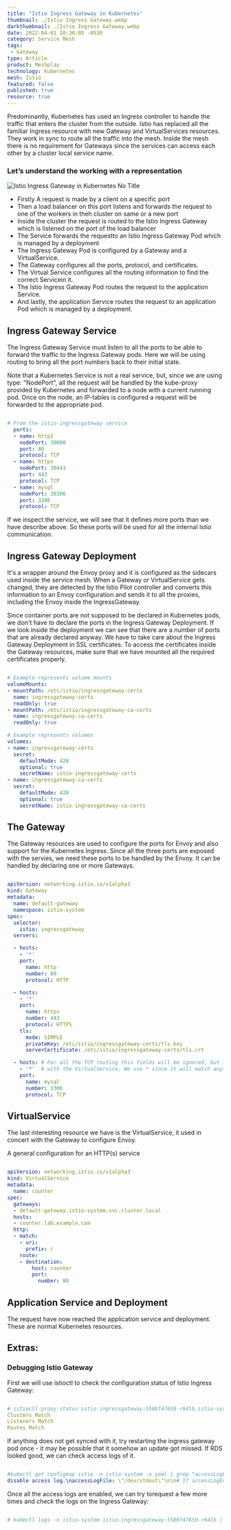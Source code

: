 ```yaml
---
title: "Istio Ingress Gateway in Kubernetes"
thumbnail: ./Istio Ingress Gateway.webp
darkthumbnail: ./Istio Ingress Gateway.webp
date: 2022-04-01 10:30:05 -0530
category: Service Mesh
tags:
 - Gateway
type: Article
product: Meshplay
technology: Kubernetes
mesh: Istio
featured: false
published: true
resource: true
---
```




<ResourcesWrapper>

<p>
    Predominantly, Kubernetes has used an Ingress controller to handle the traffic that enters the cluster from the outside. 
    Istio has replaced all the familiar Ingress resource with new Gateway and VirtualServices resources.
    They work in sync to route all the traffic into the mesh.
    Inside the mesh there is no requirement for Gateways since the services can access each other by a cluster local service name.
</p>
<h3>Let’s understand the working with a representation</h3>
<p>
    <img src={Rep} align="center" alt="Istio Ingress Gateway in Kubernetes No Title" />
</p>
<p>
<ul>
<li>Firstly A request is made by a client on a specific port</li>
<li>Then a load balancer on this port listens and forwards the request to one of the workers in theh cluster on same or a new port</li>
<li>Inside the cluster the request is routed to the Istio Ingress Gateway which is listened on the port of the load balancer</li>
<li>The Service forwards the requestto an Istio Ingress Gateway Pod which is managed by a deployment</li>
<li>The Ingress Gateway Pod is configured by a Gateway and a VirtualService.</li>
<li>The Gateway configures all the ports, protocol, and certificates.</li>
<li>The Virtual Service configures all the routing information to find the correct Servicein it.</li>
<li>The Istio Ingress Gateway Pod routes the request to the application Service.</li>
<li>And lastly, the application Service routes the request to an application Pod which is managed by a deployment.</li>
</ul>
</p>
<ul>
</ul>

<h2>
   Ingress Gateway Service
</h2>

<p>
    The Ingress Gateway Service must listen to all the ports to be able to forward the traffic to the Ingress Gateway pods. 
    Here we will be using routing to bring all the port numbers back to their initial state.
</p>

<p>
    Note that a Kubernetes Service is not a real service, but, since we are using type: 
    "NodePort", all the request will be handled by the kube-proxy provided by Kubernetes and forwarded to a node with a current running pod. 
    Once on the node, an IP-tables is configured a request will be forwarded to the appropriate pod.
</p>

```yaml

# From the istio-ingressgateway service
  ports:
  - name: http2
    nodePort: 30000
    port: 80
    protocol: TCP
  - name: https
    nodePort: 30443
    port: 443
    protocol: TCP
  - name: mysql
    nodePort: 30306
    port: 3306
    protocol: TCP
```
<p>
    If we inspect the service, we will see that it defines more ports than we have describe above.
    So these ports will be used for all the internal Istio communication.
</p>

<h2>
    Ingress Gateway Deployment
</h2>

<p> 
It's a wrapper around the Envoy proxy and it is configured as the sidecars used inside the service mesh. 
When a Gateway or VirtualService gets changed,
they are detected by the Istio Pilot controller and converts this information to an Envoy configuration and sends it to all the proxies, including the Envoy inside the IngressGateway.
</p>

<p>
    Since container ports are not supposed to be declared in Kubernetes pods, we don't have to declare the ports in the Ingress Gateway Deployment.
    If we look inside the deployment we can see that there are a number of ports that are already declared anyway.
    We have to take care about the Ingress Gateway Deployment in SSL certificates. 
    To access the certificates inside the Gateway resources, make sure that we have mounted all the required certificates properly.
</p>

```yaml

# Example represents volume mounts
volumeMounts:
- mountPath: /etc/istio/ingressgateway-certs
  name: ingressgateway-certs
  readOnly: true
- mountPath: /etc/istio/ingressgateway-ca-certs
  name: ingressgateway-ca-certs
  readOnly: true

# Example represents volumes
volumes:
- name: ingressgateway-certs
  secret:
    defaultMode: 420
    optional: true
    secretName: istio-ingressgateway-certs
- name: ingressgateway-ca-certs
  secret:
    defaultMode: 420
    optional: true
    secretName: istio-ingressgateway-ca-certs
```

<h2>The Gateway</h2>

<p>
    The Gateway resources are used to configure the ports for Envoy and also support for the Kubernetes Ingress. 
    Since all the three ports are exposed with the servies, we need these ports to be handled by the Envoy. 
    It can be handled by declaring one or more Gateways.
</p>

```yaml

apiVersion: networking.istio.io/v1alpha3
kind: Gateway
metadata:
  name: default-gateway
  namespace: istio-system
spec:
  selector:
    istio: ingressgateway
  servers:

  - hosts:
    - '*'
    port:
      name: http
      number: 80
      protocol: HTTP

  - hosts:
    - '*'
    port:
      name: https
      number: 443
      protocol: HTTPS
    tls:
      mode: SIMPLE
      privateKey: /etc/istio/ingressgateway-certs/tls.key
      serverCertificate: /etc/istio/ingressgateway-certs/tls.crt

  - hosts: # For all the TCP routing this fields will be ignored, but it will be matched
    - '*'  # with the VirtualService, We use * since it will match anything.
    port:
      name: mysql
      number: 3306
      protocol: TCP
```

<h2>VirtualService</h2>
<p>
    The last interesting resource we have is the VirtualService, it used in concert with the Gateway to configure Envoy. 
</p>
<p>
    A general configuration for an HTTP(s) service
</p>

```yaml

apiVersion: networking.istio.io/v1alpha3
kind: VirtualService
metadata:
  name: counter
spec:
  gateways:
  - default-gateway.istio-system.svc.cluster.local
  hosts:
  - counter.lab.example.com
  http:
  - match:
    - uri:
      prefix: /
    route:
    - destination:
        host: counter
        port:
          number: 80

```
<h2>Application Service and Deployment</h2>
<p>
    The request have now reached the application service and deployment. These are normal Kubernetes resources.
</p>

<h2>Extras:</h2>

<h3>Debugging Istio Gateway</h3>
<p>
     First we will use istioctl to check the configuration status of Istio Ingress Gateway:
</p>

```yaml

# istioctl proxy-status istio-ingressgateway-5586f47659-r64lb.istio-system
Clusters Match
Listeners Match
Routes Match

```
<p>
    If anything does not get synced with it, try restarting the ingress gateway pod once - it may be possible that it somehow an update got missed.
    If RDS looked good, we can check access logs of it. 
</p>

```yaml

#kubectl get configmap istio -n istio-system -o yaml | grep "accessLogFile: "
disable access log.\naccessLogFile: \"/dev/stdout\"\n\n# If accessLogEncoding

```
<p>
    Once all the access logs are enabled, we can try torequest a few more times and check the logs on the Ingress Gateway:
</p>

```yaml

# kubectl logs -n istio-system istio-ingressgateway-5586f47659-r64lb | grep -v deprecated

```

</ResourcesWrapper>